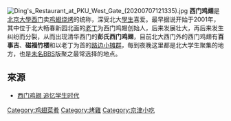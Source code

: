 {{otheruses|雞翅 (消歧義)}}
{{Unreferenced |time=2007-11-30T01:54:43+00:00 }}
[[File:Ding's_Restaurant_at_PKU_West_Gate_(20200707121335).jpg|thumb]]
'''西门鸡翅'''是[[北京大學|北京大學]][[西门|西门]]卖[[鸡翅|鸡翅]][[烧烤|烧烤]]的统称，深受北大[[學生|學生]]喜爱。最早据说开始于2001年{{Fact|time=2007-10-24T07:17:30Z}}，其中位于北大畅春新园北面的[[老丁|老丁]]为西门鸡翅创始人，后来发展壮大，再后来发生纠纷而分裂，从而出现清华西门的'''彭氏西门鸡翅'''，目前北大西门外的西门鸡翅有'''百事吉'''、'''磁福竹楼'''和以老丁为首的[[路邊攤|路边小摊群]]，每到夜晚这里都是北大学生聚集的地方，也是[[北大未名BBS|未名BBS]]版聚之最常选择的地点。

==來源==
*[http://bj.yesky.com/413/2084413.shtml 西门鸡翅 追忆学生时代]{{Dead link|date=2020年1月 |bot=InternetArchiveBot |fix-attempted=yes }}

[[Category:鸡翅菜肴|Category:鸡翅菜肴]]
[[Category:烤雞|Category:烤雞]]
[[Category:京津小吃|Category:京津小吃]]